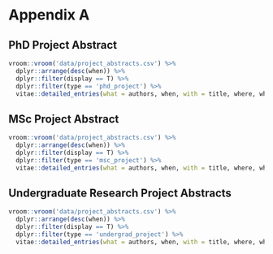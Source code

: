 # Appendix A
## PhD Project Abstract
```r
vroom::vroom('data/project_abstracts.csv') %>% 
  dplyr::arrange(desc(when)) %>%
  dplyr::filter(display == T) %>% 
  dplyr::filter(type == 'phd_project') %>%
  vitae::detailed_entries(what = authors, when, with = title, where, why)
```

## MSc Project Abstract
```r
vroom::vroom('data/project_abstracts.csv') %>% 
  dplyr::arrange(desc(when)) %>%
  dplyr::filter(display == T) %>% 
  dplyr::filter(type == 'msc_project') %>%
  vitae::detailed_entries(what = authors, when, with = title, where, why)
```

## Undergraduate Research Project Abstracts
```r
vroom::vroom('data/project_abstracts.csv') %>% 
  dplyr::arrange(desc(when)) %>%
  dplyr::filter(display == T) %>% 
  dplyr::filter(type == 'undergrad_project') %>%
  vitae::detailed_entries(what = authors, when, with = title, where, why)
```